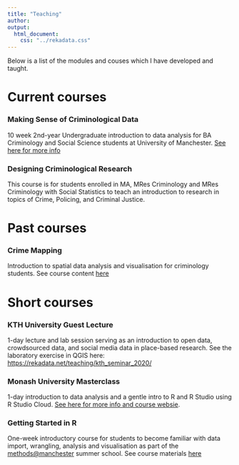 ```yaml
---
title: "Teaching"
author: 
output:
  html_document:
    css: "../rekadata.css"
---
```


Below is a list of the modules and couses which I have developed and taught.

# Current courses

### Making Sense of Criminological Data

10 week 2nd-year Undergraduate introduction to data analysis for BA Criminology and Social Science students at University of Manchester. [See here for more info](https://rekadata.net/teaching/mscd/)

### Designing Criminological Research

This course is for students enrolled in MA, MRes Criminology and MRes Criminology with Social Statistics to teach an introduction to research in topics of Crime, Policing, and Criminal Justice.

# Past courses

### Crime Mapping

Introduction to spatial data analysis and visualisation for criminology students. See course content [here](https://maczokni.github.io/crimemapping_textbook_bookdown/)


# Short courses

### KTH University Guest Lecture

1-day lecture and lab session serving as an introduction to open data, crowdsourced data, and social media data in place-based research. See the laboratory exercise in QGIS here: [https://rekadata.net/teaching/kth_seminar_2020/](https://rekadata.net/teaching/kth_seminar_2020/)

### Monash University Masterclass

1-day introduction to data analysis and a gentle intro to R and R Studio using R Studio Cloud. [See here for more info and course websie](https://rekadata.net/teaching/monash_masterclass/). 


### Getting Started in R

One-week introductory course for students to become familiar with data import, wrangling, analysis and visualisation as part of the [methods@manchester](https://www.methods.manchester.ac.uk/connect/events/summer-school-2020/) summer school. See course materials [here](https://rcatlord.github.io/GSinR/)

